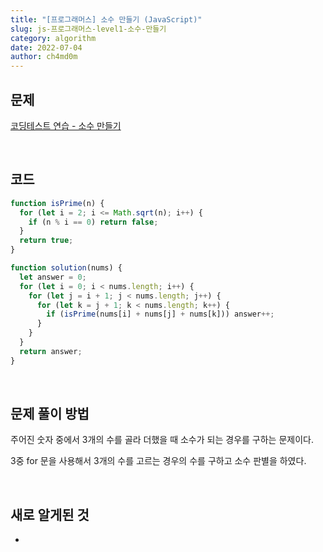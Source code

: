 ```yaml
---
title: "[프로그래머스] 소수 만들기 (JavaScript)"
slug: js-프로그래머스-level1-소수-만들기
category: algorithm
date: 2022-07-04
author: ch4md0m
---
```


## 문제

[코딩테스트 연습 - 소수 만들기](https://school.programmers.co.kr/learn/courses/30/lessons/12977)

<br />

## 코드

```jsx
function isPrime(n) {
  for (let i = 2; i <= Math.sqrt(n); i++) {
    if (n % i == 0) return false;
  }
  return true;
}

function solution(nums) {
  let answer = 0;
  for (let i = 0; i < nums.length; i++) {
    for (let j = i + 1; j < nums.length; j++) {
      for (let k = j + 1; k < nums.length; k++) {
        if (isPrime(nums[i] + nums[j] + nums[k])) answer++;
      }
    }
  }
  return answer;
}
```

<br />

## 문제 풀이 방법

주어진 숫자 중에서 3개의 수를 골라 더했을 때 소수가 되는 경우를 구하는 문제이다.

3중 for 문을 사용해서 3개의 수를 고르는 경우의 수를 구하고 소수 판별을 하였다.

<br />

## 새로 알게된 것

-
